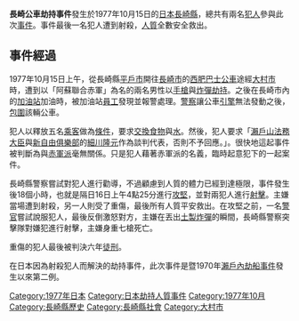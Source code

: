 {{unreferenced|time=2009-08-08T07:09:34+00:00}}

'''長崎公車劫持事件'''發生於1977年10月15日的[[日本|日本]][[長崎縣|長崎縣]]，總共有兩名[[犯人|犯人]]參與此次[[事件|事件]]。事件最後一名犯人遭到射殺，[[人質|人質]]全數安全救出。

== 事件經過 ==
1977年10月15日上午，從長崎縣[[平戶市|平戶市]]開往[[長崎市|長崎市]]的[[西肥巴士|西肥巴士]][[公共汽車|公車]]途經[[大村市|大村市]]時，遭到以「阿蘇聯合赤軍」為名的兩名男性以[[手槍|手槍]]與[[炸彈|炸彈]][[劫持|劫持]]。之後在長崎市內的[[加油站|加油站]]加油時，被加油站[[員工|員工]]發現並報警處理。[[警察|警察]]讓公車[[引擎|引擎]]無法發動之後，[[包圍|包圍]]該輛公車。

犯人以釋放五名[[乘客|乘客]]做為[[條件|條件]]，要求[[交換|交換]][[食物|食物]]與[[水|水]]。然後，犯人要求「[[瀨戶山三男|瀨戶山]][[法務大臣|法務大臣]]與[[新自由俱樂部|新自由俱樂部]]的[[細川隆元|細川隆元]]作為談判代表，否則不予回應。」。很快地這起事件被判斷為與[[共產主義者同盟赤軍派|赤軍派]]毫無關係。只是犯人藉著赤軍派的名義，臨時起意犯下的一起案件。

長崎縣警察嘗試對犯人進行勸導，不過顧慮到人質的體力已經到達極限，事件發生後18個小時，也就是隔日16日上午4點25分進行[[攻堅|攻堅]]，並對兩犯人進行[[射擊|射擊]]。主嫌當場遭到射殺，另一人則受了重傷，最後所有人質平安救出。在攻堅之前，一名[[警官|警官]]嘗試說服犯人，最後反倒激怒對方，主嫌在丟出[[土製炸彈|土製炸彈]]的瞬間，長崎縣警察突擊隊對嫌犯進行射擊，主嫌身重七槍死亡。

重傷的犯人最後被判決六年[[有期徒刑|徒刑]]。

在日本因為射殺犯人而解決的劫持事件，此次事件是暨1970年[[瀨戶內劫船事件|瀨戶內劫船事件]]發生以來第二例。

[[Category:1977年日本|Category:1977年日本]]
[[Category:日本劫持人質事件|Category:日本劫持人質事件]]
[[Category:1977年10月|Category:1977年10月]]
[[Category:長崎縣歷史|Category:長崎縣歷史]]
[[Category:長崎縣社會|Category:長崎縣社會]]
[[Category:大村市|Category:大村市]]